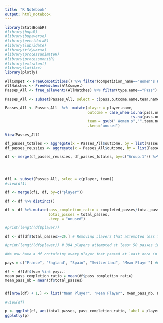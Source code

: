 ```yaml
---
title: "R Notebook"
output: html_notebook
---
```

```r
library(StatsBombR)
#library(bupaR)
#library(bupaverse)
#library(eventdataR)
#library(lubridate)
#library(tidyverse)
#library(processanimateR)
#library(processmonitR)
#library(extrafont)
#library(lattice)
library(plotly)
```


```r
AllCompet <- FreeCompetitions() %>% filter(competition_name=="Women's World Cup" & season_name=="2023")
AllMatches <- FreeMatches(AllCompet)
Passes_All <- free_allevents(AllMatches) %>% filter(type.name=="Pass")
```


```r
Passes_All <- subset(Passes_All, select = c(pass.outcome.name,team.name, player.name))

Passes_All <- Passes_All  %>%  mutate(player = player.name,
                                      outcome = case_when(is.na(pass.outcome.name) ~ 1,
                                                         !is.na(pass.outcome.name) ~ 0),
                                      team = gsub(" Women's","",team.name),
                                      .keep="unused")

View(Passes_All)
```



```r
df_passes_totales <- aggregate(x = Passes_All$outcome, by = list(Passes_All$player), FUN = length)
df_passes_reussies <- aggregate(x = Passes_All$outcome, by = list(Passes_All$player), FUN = sum)

df <- merge(df_passes_reussies, df_passes_totales, by=c("Group.1")) %>% mutate(player = Group.1,
                                                                               completed_passes = x.x,
                                                                               total_passes = x.y,
                                                                               .keep="unused")

df1 <- subset(Passes_All, selec = c(player, team))
#view(df1)

df <- merge(df1, df, by=c("player"))

df <- df %>% distinct()

df <- df %>% mutate(pass_completion_ratio = completed_passes/total_passes,
                    total_passes = total_passes,
                    .keep = "unused")

#print(length(df$player))

df <- df[df$total_passes>=20,] # Removing players that attempted less than 50 passes

#print(length(df$player)) # 384 players attempted at least 50 passes in the WC

#We now have a df containing every player that passed at least once in the World cup, associated with how many passes they attempted, and their ratio of successful passes

pays = c("France", "England", "Spain", "Switzerland", "Mean Player") #Countries we wish to observe

df <- df[df$team %in% pays,]
mean_pass_completion_ratio = mean(df$pass_completion_ratio)
mean_pass_nb = mean(df$total_passes)


df[nrow(df) + 1,] <- list("Mean Player", "Mean Player", mean_pass_nb, mean_pass_completion_ratio)

#view(df)

p <- ggplot(df, aes(total_passes, pass_completion_ratio, label = player, colour=team)) + geom_point()
ggplotly(p)
```